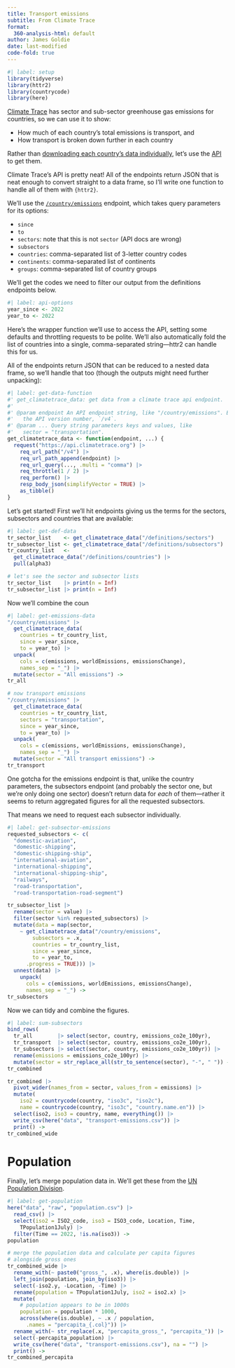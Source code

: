 ```yaml
---
title: Transport emissions
subtitle: From Climate Trace
format:
  360-analysis-html: default
author: James Goldie
date: last-modified
code-fold: true
---
```


```r
#| label: setup
library(tidyverse)
library(httr2)
library(countrycode)
library(here)
```

[Climate Trace](https://climatetrace.org/) has sector and sub-sector greenhouse gas emissions for countries, so we can use it to show:

- How much of each country's total emissions is transport, and
- How transport is broken down further in each country

Rather than [downloading each country's data individually](https://climatetrace.org/data), let's use the [API](https://api.climatetrace.org/v4) to get them. 

Climate Trace's API is pretty neat! All of the endpoints return JSON that is neat enough to convert straight to a data frame, so I'll write one function to handle all of them with `{httr2}`.

We'll use the [`/country/emissions`](https://api.climatetrace.org/v4/swagger/index.html#tag/countries/get/v4/country/emissions) endpoint, which takes query parameters for its options:

- `since`
- `to`
- `sectors`: note that this is not `sector` (API docs are wrong)
- `subsectors`
- `countries`: comma-separated list of 3-letter country codes
- `continents`: comma-separated list of continents
- `groups`: comma-separated list of country groups

We'll get the codes we need to filter our output from the definitions endpoints below.

```r
#| label: api-options
year_since <- 2022
year_to <- 2022
```

Here's the wrapper function we'll use to access the API, setting some defaults and throttling requests to be polite. We'll also automatically fold the list of countries into a single, comma-separated string—httr2 can handle this for us.

All of the endpoints return JSON that can be reduced to a nested data frame, so we'll handle that too (though the outputs might need further unpacking):

```r
#| label: get-data-function
#' get_climatetrace_data: get data from a climate trace api endpoint.
#' 
#' @param endpoint An API endpoint string, like "/country/emissions". Excludes
#'   the API version number, `/v4`.
#' @param ... Query string parameters keys and values, like
#'   sector = "transportation".
get_climatetrace_data <- function(endpoint, ...) {
  request("https://api.climatetrace.org") |>
    req_url_path("/v4") |>
    req_url_path_append(endpoint) |>
    req_url_query(..., .multi = "comma") |>
    req_throttle(1 / 2) |>
    req_perform() |>
    resp_body_json(simplifyVector = TRUE) |>
    as_tibble()
}
```

Let's get started! First we'll hit endpoints giving us the terms for the sectors, subsectors and countries that are available:

```r
#| label: get-def-data
tr_sector_list    <- get_climatetrace_data("/definitions/sectors") 
tr_subsector_list <- get_climatetrace_data("/definitions/subsectors")
tr_country_list   <-
  get_climatetrace_data("/definitions/countries") |>
  pull(alpha3)

# let's see the sector and subsector lists
tr_sector_list    |> print(n = Inf)
tr_subsector_list |> print(n = Inf)
```

Now we'll combine the coun

```r
#| label: get-emissions-data
"/country/emissions" |>
  get_climatetrace_data(
    countries = tr_country_list,
    since = year_since,
    to = year_to) |>
  unpack(
    cols = c(emissions, worldEmissions, emissionsChange),
    names_sep = "_") |>
  mutate(sector = "All emissions") ->
tr_all

# now transport emissions
"/country/emissions" |>
  get_climatetrace_data(
    countries = tr_country_list,
    sectors = "transportation",
    since = year_since,
    to = year_to) |>
  unpack(
    cols = c(emissions, worldEmissions, emissionsChange),
    names_sep = "_") |>
  mutate(sector = "All transport emissions") ->
tr_transport
```

One gotcha for the emissions endpoint is that, unlike the country parameters, the subsectors endpoint (and probably the sector one, but we're only doing one sector) doesn't return data for _each_ of them—rather it seems to return aggregated figures for all the requested subsectors.

That means we need to request each subsector individually.

```r
#| label: get-subsector-emissions
requested_subsectors <- c(
  "domestic-aviation", 
  "domestic-shipping", 
  "domestic-shipping-ship", 
  "international-aviation", 
  "international-shipping", 
  "international-shipping-ship", 
  "railways", 
  "road-transportation", 
  "road-transportation-road-segment")

tr_subsector_list |>
  rename(sector = value) |>
  filter(sector %in% requested_subsectors) |>
  mutate(data = map(sector,
    ~ get_climatetrace_data("/country/emissions",
        subsectors = .x,
        countries = tr_country_list,
        since = year_since,
        to = year_to,
      .progress = TRUE))) |>
  unnest(data) |>
    unpack(
      cols = c(emissions, worldEmissions, emissionsChange),
      names_sep = "_") ->
tr_subsectors
```

Now we can tidy and combine the figures.

```r
#| label: sum-subsectors
bind_rows(
  tr_all        |> select(sector, country, emissions_co2e_100yr),
  tr_transport  |> select(sector, country, emissions_co2e_100yr),
  tr_subsectors |> select(sector, country, emissions_co2e_100yr)) |>
  rename(emissions = emissions_co2e_100yr) |>
  mutate(sector = str_replace_all(str_to_sentence(sector), "-", " ")) ->
tr_combined

tr_combined |>
  pivot_wider(names_from = sector, values_from = emissions) |>
  mutate(
    iso2 = countrycode(country, "iso3c", "iso2c"),
    name = countrycode(country, "iso3c", "country.name.en")) |>
  select(iso2, iso3 = country, name, everything()) |>
  write_csv(here("data", "transport-emissions.csv")) |>
  print() ->
tr_combined_wide
```

# Population

Finally, let's merge population data in. We'll get these from the [UN Population Division](https://population.un.org).


```r
#| label: get-population
here("data", "raw", "population.csv") |>
  read_csv() |>
  select(iso2 = ISO2_code, iso3 = ISO3_code, Location, Time,
    TPopulation1July) |>
  filter(Time == 2022, !is.na(iso3)) ->
population

# merge the population data and calculate per capita figures
# alongside gross ones
tr_combined_wide |>
  rename_with(~ paste0("gross_", .x), where(is.double)) |>
  left_join(population, join_by(iso3)) |>
  select(-iso2.y, -Location, -Time) |>
  rename(population = TPopulation1July, iso2 = iso2.x) |>
  mutate(
    # population appears to be in 1000s
    population = population * 1000,
    across(where(is.double), ~ .x / population,
      .names = "percapita_{.col}")) |>
  rename_with(~ str_replace(.x, "percapita_gross_", "percapita_")) |>
  select(-percapita_population) |>
  write_csv(here("data", "transport-emissions.csv"), na = "") |>
  print() ->
tr_combined_percapita
```